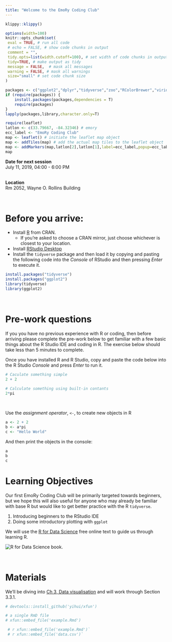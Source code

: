```yaml
---
title: "Welcome to the EmoRy Coding Club"
---
```


```r
klippy::klippy()
```

<!-- rmd settings -->
```r
options(width=100)
knitr::opts_chunk$set(
 eval = TRUE, # run all code
 # echo = FALSE, # show code chunks in output 
 comment = "",
 tidy.opts=list(width.cutoff=100), # set width of code chunks in output
 tidy=TRUE, # make output as tidy
 message = FALSE,  # mask all messages
 warning = FALSE, # mask all warnings 
 size="small" # set code chunk size
)
```


<!-- install packages -->
```r
packages <- c("ggplot2","dplyr","tidyverse","zoo","RColorBrewer","viridis","plyr","leaflet")   
if (require(packages)) {
    install.packages(packages,dependencies = T)
    require(packages)
}
lapply(packages,library,character.only=T)
```


```r
require(leaflet)
latlon <- c(33.79667, -84.32346) # emory
ecc_label <- "EmoRy Coding Club"
map <- leaflet() # initiate the leaflet map object
map <- addTiles(map) # add the actual map tiles to the leaflet object
map <- addMarkers(map,latlon[2],latlon[1],label=ecc_label,popup=ecc_label) # generate some random data around lat/lon 35
map 

```

**Date for next session**  
July 11, 2019, 04:00 - 6:00 PM  
\  

**Location**   
Rm 2052, Wayne O. Rollins Building
\  

<br>


# Before you arrive:

* Install [R](https://www.r-project.org/) from CRAN. 
  + If you're asked to choose a CRAN mirror, just choose whichever is closest to your location.
* Install [RStudio Desktop](https://www.rstudio.com/products/rstudio/download/)
* Install the `tidyverse` package and then load it by copying and pasting the following code into the *Console* of RStudio and then pressing *Enter* to execute it.

```r
install.packages("tidyverse")
install.packages("ggplot2")
library(tidyverse)
library(ggplot2)
```


<br>


# Pre-work questions
If you you have no previous experience with R or coding, then before arriving please complete the pre-work below to get familiar with a few basic things about the R Studio IDE and coding in R. The exercise below should take less than 5 minutes to complete.

Once you have installed R and R Studio, copy and paste the code below into the R Studio *Console* and press *Enter* to run it.

```r

# Caculate something simple
2 + 2

# Calculate something using built-in contants
2*pi

```

<br>

Use the *assignment operator*, `<-`, to create new objects in R

```r

a <- 2 + 2
b <- a*pi
c <- "Hello World"
```

And then print the objects in the console:

```r
a 
b
c
```


# Learning Objectives

Our first EmoRy Coding Club will be primarily targeted towards beginners, but we hope this will also useful for anyone who may already be familiar with base R but would like to get better practice with the R `tidyverse`.

1) Introducing beginners to the RStudio IDE
2) Doing some introductory plotting with `ggplot`

We will use the [R for Data Science](https://r4ds.had.co.nz/index.html) free online text to guide us through learning R.

![R for Data Science book](/img/cover.png).  




<br>

# Materials

We'll be diving into [Ch 3, Data visualisation](https://r4ds.had.co.nz/data-visualisation.html) and will work through Section 3.3.1.

```r
# devtools::install_github('yihui/xfun')

# a single RmD file
# xfun::embed_file('example.Rmd')

 # r xfun::embed_file('example.Rmd')`  
 # r xfun::embed_file('data.csv')` 

```

